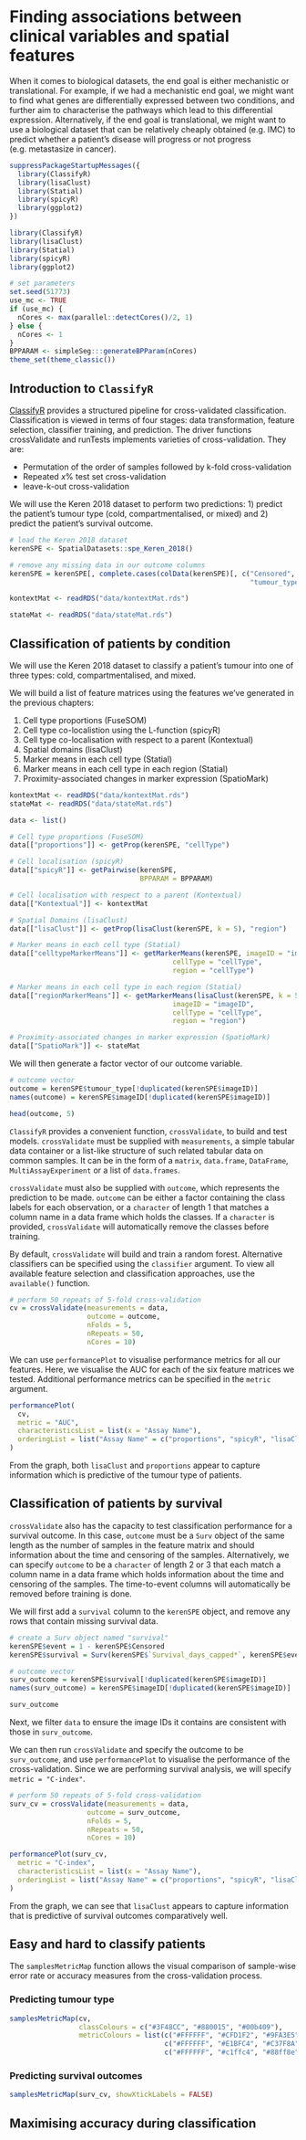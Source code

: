 # Finding associations between clinical variables and spatial features

When it comes to biological datasets, the end goal is either mechanistic or translational. For example, if we had a mechanistic end goal, we might want to find what genes are differentially expressed between two conditions, and further aim to characterise the pathways which lead to this differential expression. Alternatively, if the end goal is translational, we might want to use a biological dataset that can be relatively cheaply obtained (e.g. IMC) to predict whether a patient's disease will progress or not progress (e.g. metastasize in cancer).

<!-- Steps: -->

<!-- 1.  Introduction to ClassifyR -->
<!-- 2.  Classification of patients by condition -->
<!-- 3.  Classification of patients by survival -->
<!-- 4.  Easy and Hard to classify patients (samplesMetricMap) -->
<!-- 5.  Maximising accuracy during classification (parameter tuning for crossValidate) -->

```r
suppressPackageStartupMessages({
  library(ClassifyR)
  library(lisaClust)
  library(Statial)
  library(spicyR)
  library(ggplot2)
})
```

```r
library(ClassifyR)
library(lisaClust)
library(Statial)
library(spicyR)
library(ggplot2)
```

```r
# set parameters
set.seed(51773)
use_mc <- TRUE
if (use_mc) {
  nCores <- max(parallel::detectCores()/2, 1)
} else {
  nCores <- 1
}
BPPARAM <- simpleSeg:::generateBPParam(nCores)
theme_set(theme_classic())
```

## Introduction to `ClassifyR`

[ClassifyR](https://www.bioconductor.org/packages/release/bioc/html/ClassifyR.html) provides a structured pipeline for cross-validated classification. Classification is viewed in terms of four stages: data transformation, feature selection, classifier training, and prediction. The driver functions crossValidate and runTests implements varieties of cross-validation. They are:

-   Permutation of the order of samples followed by k-fold cross-validation
-   Repeated $x\%$ test set cross-validation
-   leave-k-out cross-validation

We will use the Keren 2018 dataset to perform two predictions: 1) predict the patient's tumour type (cold, compartmentalised, or mixed) and 2) predict the patient's survival outcome.

```r
# load the Keren 2018 dataset
kerenSPE <- SpatialDatasets::spe_Keren_2018()

# remove any missing data in our outcome columns
kerenSPE = kerenSPE[, complete.cases(colData(kerenSPE)[, c("Censored", "Survival_days_capped*",
                                                           "tumour_type")])]

kontextMat <- readRDS("data/kontextMat.rds")

stateMat <- readRDS("data/stateMat.rds")
```

## Classification of patients by condition

We will use the Keren 2018 dataset to classify a patient's tumour into one of three types: cold, compartmentalised, and mixed.

We will build a list of feature matrices using the features we've generated in the previous chapters:

1.  Cell type proportions (FuseSOM)
2.  Cell type co-localistion using the L-function (spicyR)
3.  Cell type co-localisation with respect to a parent (Kontextual)
4.  Spatial domains (lisaClust)
5.  Marker means in each cell type (Statial)
6.  Marker means in each cell type in each region (Statial)
7.  Proximity-associated changes in marker expression (SpatioMark)

```r
kontextMat <- readRDS("data/kontextMat.rds")
stateMat <- readRDS("data/stateMat.rds")
```

```r
data <- list()

# Cell type proportions (FuseSOM)
data[["proportions"]] <- getProp(kerenSPE, "cellType")

# Cell localisation (spicyR)
data[["spicyR"]] <- getPairwise(kerenSPE,
                                BPPARAM = BPPARAM)

# Cell localisation with respect to a parent (Kontextual)
data[["Kontextual"]] <- kontextMat

# Spatial Domains (lisaClust)
data[["lisaClust"]] <- getProp(lisaClust(kerenSPE, k = 5), "region")

# Marker means in each cell type (Statial)
data[["celltypeMarkerMeans"]] <- getMarkerMeans(kerenSPE, imageID = "imageID",
                                        cellType = "cellType",
                                        region = "cellType")

# Marker means in each cell type in each region (Statial)
data[["regionMarkerMeans"]] <- getMarkerMeans(lisaClust(kerenSPE, k = 5), 
                                        imageID = "imageID",
                                        cellType = "cellType",
                                        region = "region")

# Proximity-associated changes in marker expression (SpatioMark)
data[["SpatioMark"]] <- stateMat
```

We will then generate a factor vector of our outcome variable.

```r
# outcome vector
outcome = kerenSPE$tumour_type[!duplicated(kerenSPE$imageID)]
names(outcome) = kerenSPE$imageID[!duplicated(kerenSPE$imageID)]

head(outcome, 5)
```

`ClassifyR` provides a convenient function, `crossValidate`, to build and test models. `crossValidate` must be supplied with `measurements`, a simple tabular data container or a list-like structure of such related tabular data on common samples. It can be in the form of a `matrix`, `data.frame`, `DataFrame`, `MultiAssayExperiment` or a list of `data.frames`.

`crossValidate` must also be supplied with `outcome`, which represents the prediction to be made. `outcome` can be either a factor containing the class labels for each observation, or a `character` of length 1 that matches a column name in a data frame which holds the classes. If a `character` is provided, `crossValidate` will automatically remove the classes before training.

By default, `crossValidate` will build and train a random forest. Alternative classifiers can be specified using the `classifier` argument. To view all available feature selection and classification approaches, use the `available()` function.

```r
# perform 50 repeats of 5-fold cross-validation
cv = crossValidate(measurements = data,
                   outcome = outcome,
                   nFolds = 5,
                   nRepeats = 50,
                   nCores = 10)
```

We can use `performancePlot` to visualise performance metrics for all our features. Here, we visualise the AUC for each of the six feature matrices we tested. Additional performance metrics can be specified in the `metric` argument.

```r
performancePlot(
  cv,
  metric = "AUC",
  characteristicsList = list(x = "Assay Name"),
  orderingList = list("Assay Name" = c("proportions", "spicyR", "lisaClust", "Kontextual", "celltypeMarkerMeans", "regionMarkerMeans", "SpatioMark"))
)
```

From the graph, both `lisaClust` and `proportions` appear to capture information which is predictive of the tumour type of patients.

## Classification of patients by survival

`crossValidate` also has the capacity to test classification performance for a survival outcome. In this case, `outcome` must be a `Surv` object of the same length as the number of samples in the feature matrix and should information about the time and censoring of the samples. Alternatively, we can specify `outcome` to be a `character` of length 2 or 3 that each match a column name in a data frame which holds information about the time and censoring of the samples. The time-to-event columns will automatically be removed before training is done.

We will first add a `survival` column to the `kerenSPE` object, and remove any rows that contain missing survival data.

```r
# create a Surv object named "survival"
kerenSPE$event = 1 - kerenSPE$Censored
kerenSPE$survival = Surv(kerenSPE$`Survival_days_capped*`, kerenSPE$event)

# outcome vector
surv_outcome = kerenSPE$survival[!duplicated(kerenSPE$imageID)]
names(surv_outcome) = kerenSPE$imageID[!duplicated(kerenSPE$imageID)]

surv_outcome
```

Next, we filter `data` to ensure the image IDs it contains are consistent with those in `surv_outcome`.

We can then run `crossValidate` and specify the outcome to be `surv_outcome`, and use `performancePlot` to visualise the performance of the cross-validation. Since we are performing survival analysis, we will specify `metric = "C-index"`.

```r
# perform 50 repeats of 5-fold cross-validation
surv_cv = crossValidate(measurements = data,
                   outcome = surv_outcome,
                   nFolds = 5,
                   nRepeats = 50,
                   nCores = 10)

performancePlot(surv_cv,
  metric = "C-index",
  characteristicsList = list(x = "Assay Name"),
  orderingList = list("Assay Name" = c("proportions", "spicyR", "lisaClust", "Kontextual", "celltypeMarkerMeans", "regionMarkerMeans", "SpatioMark"))
)
```

From the graph, we can see that `lisaClust` appears to capture information that is predictive of survival outcomes comparatively well.

## Easy and hard to classify patients

The `samplesMetricMap` function allows the visual comparison of sample-wise error rate or accuracy measures from the cross-validation process.

### Predicting tumour type

```r
samplesMetricMap(cv,  
                 classColours = c("#3F48CC", "#880015", "#00b409"),
                 metricColours = list(c("#FFFFFF", "#CFD1F2", "#9FA3E5", "#6F75D8", "#3F48CC"),
                                      c("#FFFFFF", "#E1BFC4", "#C37F8A", "#A53F4F", "#880015"),
                                      c("#FFFFFF", "#c1ffc4", "#88ff8e", "#5aff62", "#00b409")))
```

### Predicting survival outcomes

```r
samplesMetricMap(surv_cv, showXtickLabels = FALSE)
```

## Maximising accuracy during classification
